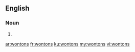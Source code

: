 ==English==

===Noun===
{{head|en|plural}}

# {{plural of|wonton|lang=en}}

[[ar:wontons]]
[[fr:wontons]]
[[ku:wontons]]
[[my:wontons]]
[[vi:wontons]]